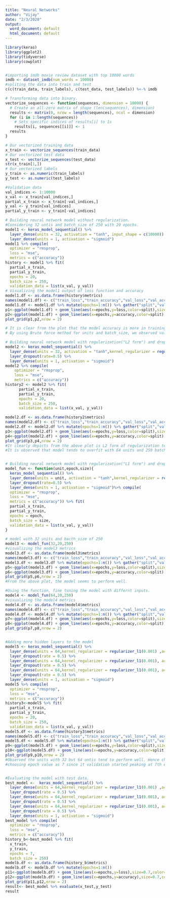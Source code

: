 ---
title: "Neural Networks"
author: "Vijay"
date: "2/3/2020"
output:
  word_document: default
  html_document: default
---
```{r}
library(keras)
library(ggplot2)
library(tidyverse)
library(cowplot)


#importing imdb movie review dataset with top 10000 words
imdb <- dataset_imdb(num_words = 10000)
#spliting the data into train and test
c(c(train_data, train_labels), c(test_data, test_labels)) %<-% imdb

# Transforming data into binary.
vectorize_sequences <- function(sequences, dimension = 10000) {
  # Create an all-zero matrix of shape (len(sequences), dimension)
  results <- matrix(0, nrow = length(sequences), ncol = dimension)
  for (i in 1:length(sequences))
    # Sets specific indices of results[i] to 1s
    results[i, sequences[[i]]] <- 1
  results
}

# Our vectorized training data
x_train <- vectorize_sequences(train_data)
# Our vectorized test data
x_test <- vectorize_sequences(test_data)
str(x_train[1,])
# Our vectorized labels
y_train <- as.numeric(train_labels)
y_test <- as.numeric(test_labels)

#Validation data
val_indices <- 1:10000
x_val <- x_train[val_indices,]
partial_x_train <- x_train[-val_indices,]
y_val <- y_train[val_indices]
partial_y_train <- y_train[-val_indices]

# Building neural network model without regularization.
#Considering 32 untis and batch_size of 250 with 20 epochs.
model1 <- keras_model_sequential() %>% 
  layer_dense(units = 32, activation = "tanh", input_shape = c(10000)) %>% 
  layer_dense(units = 1, activation = "sigmoid")
model1 %>% compile(
  optimizer = "rmsprop",
  loss = "mse",
  metrics = c("accuracy"))
history <- model1 %>% fit(
  partial_x_train,
  partial_y_train,
  epochs = 20,
  batch_size = 250,
  validation_data = list(x_val, y_val))
# Visualizing the model1 output of loss function and accuracy
model1.df <- as.data.frame(history$metrics)
names(model1.df) <- c("train_loss","train_accuracy","val_loss","val_accuracy")
model1.df <- model1.df %>% mutate(epochs=1:n()) %>% gather("split","values",-epochs) %>% separate(split,c("split","metric")) %>% spread(metric,values)
p1<-ggplot(model1.df) + geom_line(aes(x=epochs,y=loss,color=split),size=0.8)+geom_point(aes(x=epochs,y=loss,color=factor(split)),size=1.5)+ggtitle("Epochs vs Loss function  with 1 hidden layer")+theme(panel.grid = element_blank(),panel.background = element_blank())+theme_classic()+theme(legend.position = 'top',legend.justification = 'left',legend.title = element_blank())
p2<-ggplot(model1.df) + geom_line(aes(x=epochs,y=accuracy,color=split),size=0.8,show.legend = F)+geom_point(aes(x=epochs,y=accuracy,color=split),size=1.5,show.legend = F)+ggtitle("Epochs vs Accuracy")+theme(panel.grid = element_blank(),panel.background = element_blank())+theme_classic()
plot_grid(p1,p2,nrow = 2)

# It is clear from the plot that the model accuracy is more in training data set than in validation data set. Hence the model is "overfit".
# By using Brute force method for units and batch_size, we observed values of 64,512 resp. tend to overfit. Hence model need to be tuned further. 

# Building neural network model with regularization("L2 form") and dropout(50%) methods.
model2 <- keras_model_sequential() %>% 
  layer_dense(units = 32, activation = "tanh",kernel_regularizer = regularizer_l2(l=0.01),input_shape = c(10000)) %>% 
  layer_dropout(rate=0.5) %>% 
  layer_dense(units = 1, activation = "sigmoid")
model2 %>% compile(
    optimizer = "rmsprop",
    loss = "mse",
    metrics = c("accuracy")) 
history2 <- model2 %>% fit(
      partial_x_train,
      partial_y_train,
      epochs = 20,
      batch_size = 250,
      validation_data = list(x_val, y_val))

model2.df <- as.data.frame(history2$metrics)
names(model2.df) <- c("train_loss","train_accuracy","val_loss","val_accuracy")
model2.df <- model2.df %>% mutate(epochs=1:n()) %>% gather("split","values",-epochs) %>% separate(split,c("split","metric")) %>% spread(metric,values)
p3<-ggplot(model2.df) + geom_line(aes(x=epochs,y=loss,color=split),size=0.8)+geom_point(aes(x=epochs,y=loss,color=factor(split)),size=1.5)+ggtitle("Epochs vs Loss function  with L2 regularization")+theme(panel.grid = element_blank(),panel.background = element_blank())+theme_classic()+theme(legend.position = 'top',legend.justification = 'left',legend.title = element_blank())
p4<-ggplot(model2.df) + geom_line(aes(x=epochs,y=accuracy,color=split),size=0.8,show.legend = F)+geom_point(aes(x=epochs,y=accuracy,color=split),size=1.5,show.legend = F)+ggtitle("Epochs vs Accuracy")+theme(panel.grid = element_blank(),panel.background = element_blank())+theme_classic()
plot_grid(p3,p4,nrow = 2)
#It clearly depicts from the above plot is L2 form of regularization tends to "overfit". 
#It is observed that model tends to overfit with 64 units and 250 batch_size


# Building neural network model with regularization("L1 form") and dropout methods using function model_fun().
model_fun <- function(unit,epoch,size){
  keras_model_sequential() %>% 
  layer_dense(units = unit, activation = "tanh",kernel_regularizer = regularizer_l1(l=0.01),input_shape = c(10000)) %>% 
  layer_dropout(rate=0.5) %>%
  layer_dense(units = 1, activation = "sigmoid")%>% compile(
  optimizer = "rmsprop",
  loss = "mse",
  metrics = c("accuracy")) %>% fit(
  partial_x_train,
  partial_y_train,
  epochs = epoch,
  batch_size = size,
  validation_data = list(x_val, y_val))
}

# model with 32 units and bacth_size of 250
model3 <- model_fun(32,20,250)
#visualizing the model3 metrics
model3.df <- as.data.frame(model3$metrics)
names(model3.df) <- c("train_loss","train_accuracy","val_loss","val_accuracy")
model3.df <- model3.df %>% mutate(epochs=1:n()) %>% gather("split","values",-epochs) %>% separate(split,c("split","metric")) %>% spread(metric,values)
p5<-ggplot(model3.df) + geom_line(aes(x=epochs,y=loss,color=split),size=0.8)+geom_point(aes(x=epochs,y=loss,color=factor(split)),size=1.5)+ggtitle("Epochs vs Loss function with L1 regularization and 32 units")+theme(panel.grid = element_blank(),panel.background = element_blank())+theme_classic()+theme(legend.position = 'top',legend.justification = 'left',legend.title = element_blank())
p6<-ggplot(model3.df) + geom_line(aes(x=epochs,y=accuracy,color=split),size=0.8,show.legend = F)+geom_point(aes(x=epochs,y=accuracy,color=split),size=1.5,show.legend = F)+ggtitle("Epochs vs Accuracy")+theme(panel.grid = element_blank(),panel.background = element_blank())+theme_classic()
plot_grid(p5,p6,nrow = 2)
#From the above plot, the model seems to perform well.

#Using the function, fine tuning the model with differnt inputs.
model4 <- model_fun(64,20,250)
#visualizing the model4 metrics
model4.df <- as.data.frame(model4$metrics)
names(model4.df) <- c("train_loss","train_accuracy","val_loss","val_accuracy")
model4.df <- model4.df %>% mutate(epochs=1:n()) %>% gather("split","values",-epochs) %>% separate(split,c("split","metric")) %>% spread(metric,values)
p7<-ggplot(model4.df) + geom_line(aes(x=epochs,y=loss,color=split),size=0.8)+geom_point(aes(x=epochs,y=loss,color=factor(split)),size=1.5)+ggtitle("Epochs vs Loss function  with L1 regularization and 64 units")+theme(panel.grid = element_blank(),panel.background = element_blank())+theme_classic()+theme(legend.position = 'top',legend.justification = 'left',legend.title = element_blank())
p8<-ggplot(model4.df) + geom_line(aes(x=epochs,y=accuracy,color=split),size=0.8,show.legend = F)+geom_point(aes(x=epochs,y=accuracy,color=split),size=1.5,show.legend = F)+ggtitle("Epochs vs Accuracy")+theme(panel.grid = element_blank(),panel.background = element_blank())+theme_classic()
plot_grid(p7,p8,nrow = 2)


#Adding more hidden layers to the model
model5 <- keras_model_sequential() %>%
  layer_dense(units = 64,kernel_regularizer = regularizer_l1(0.001) ,activation = "tanh", input_shape = c(10000)) %>%
  layer_dropout(rate = 0.5) %>%
  layer_dense(units = 64,kernel_regularizer = regularizer_l1(0.001), activation = "tanh" ) %>% 
  layer_dropout(rate = 0.5) %>%
  layer_dense(units = 64,kernel_regularizer = regularizer_l1(0.001), activation = "tanh" ) %>%
  layer_dropout(rate = 0.5) %>%
  layer_dense(units = 1, activation = "sigmoid")
model5 %>% compile(
  optimizer = "rmsprop",
  loss = "mse",
  metrics = c("accuracy"))
history3<-model5 %>% fit(
  partial_x_train,
  partial_y_train,
  epochs = 20,
  batch_size = 250,
  validation_data = list(x_val, y_val))
model5.df <- as.data.frame(history3$metrics)
names(model5.df) <- c("train_loss","train_accuracy","val_loss","val_accuracy")
model5.df <- model5.df %>% mutate(epochs=1:n()) %>% gather("split","values",-epochs) %>% separate(split,c("split","metric")) %>% spread(metric,values)
p9<-ggplot(model5.df) + geom_line(aes(x=epochs,y=loss,color=split),size=0.8)+geom_point(aes(x=epochs,y=loss,color=factor(split)),size=1.5)+ggtitle("Epochs vs Loss function  with 3 hidden layers and regularization")+theme(panel.grid = element_blank(),panel.background = element_blank())+theme_classic()+theme(legend.position = 'top',legend.justification = 'left',legend.title = element_blank())
p10<-ggplot(model5.df) + geom_line(aes(x=epochs,y=accuracy,color=split),size=0.8,show.legend = F)+geom_point(aes(x=epochs,y=accuracy,color=split),size=1.5,show.legend = F)+ggtitle("Epochs vs Accuracy")+theme(panel.grid = element_blank(),panel.background = element_blank())+theme_classic()
plot_grid(p9,p10,nrow = 2)
#Observed the units with 32 but 64 untis tend to perform well. Hence choosing the above model as my best model.
#choosing epoch value as 7 since it validation started peaking at 7th epoch


#Evaluating the model with test data.
best_model <-  keras_model_sequential() %>%
  layer_dense(units = 64,kernel_regularizer = regularizer_l1(0.001) ,activation = "tanh", input_shape = c(10000)) %>%
  layer_dropout(rate = 0.5) %>%
  layer_dense(units = 64,kernel_regularizer = regularizer_l1(0.001), activation = "tanh" ) %>% 
  layer_dropout(rate = 0.5) %>%
  layer_dense(units = 64,kernel_regularizer = regularizer_l1(0.001), activation = "tanh" ) %>%
  layer_dropout(rate = 0.5) %>%
  layer_dense(units = 1, activation = "sigmoid")
best_model %>% compile(
  optimizer = "rmsprop",
  loss = "mse",
  metrics = c("accuracy"))
history_b<-best_model %>% fit(
  x_train,
  y_train,
  epochs = 7,
  batch_size = 250)
modelb.df <- as.data.frame(history_b$metrics)
modelb.df <- modelb.df %>% mutate(epochs=1:n())
p11<-ggplot(modelb.df) + geom_line(aes(x=epochs,y=loss),size=0.7,color="blue")+geom_point(aes(x=epochs,y=loss),size=1,color="blue")+ggtitle("Epochs vs Loss function ")+theme(panel.grid = element_blank(),panel.background = element_blank())+theme_classic()+geom_text(aes(epochs,loss,label=round(loss,2)),vjust=-0.2)
p12<-ggplot(modelb.df) + geom_line(aes(x=epochs,y=accuracy),size=0.7,color="blue")+geom_point(aes(x=epochs,y=accuracy),size=1,color="blue")+ggtitle("Epochs vs Accuracy")+theme(panel.grid = element_blank(),panel.background = element_blank())+theme_classic()+geom_text(aes(epochs,accuracy,label=round(accuracy,2)),vjust=-0.2)
plot_grid(p11,p12,nrow = 2)
result<- best_model %>% evaluate(x_test,y_test)
result




```


